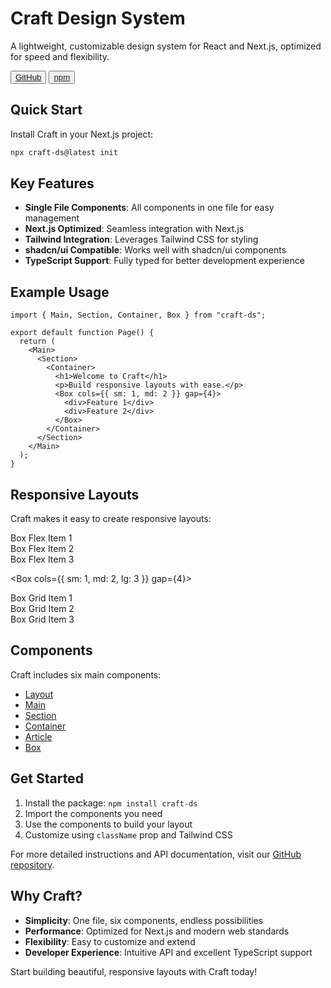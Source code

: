 
# Craft Design System

A lightweight, customizable design system for React and Next.js, optimized for speed and flexibility.

<Box gap={2} className="not-prose mt-4">
  <Button asChild>
    <a
      href="https://github.com/brijr/craft"
      target="_blank"
      rel="noopener noreferrer"
    >
      GitHub
    </a>
  </Button>
  <Button asChild variant="outline">
    <a
      href="https://www.npmjs.com/package/craft-ds"
      target="_blank"
      rel="noopener noreferrer"
    >
      npm
    </a>
  </Button>
</Box>

## Quick Start

Install Craft in your Next.js project:

```bash
npx craft-ds@latest init
```

## Key Features

- **Single File Components**: All components in one file for easy management
- **Next.js Optimized**: Seamless integration with Next.js
- **Tailwind Integration**: Leverages Tailwind CSS for styling
- **shadcn/ui Compatible**: Works well with shadcn/ui components
- **TypeScript Support**: Fully typed for better development experience

## Example Usage

```tsx
import { Main, Section, Container, Box } from "craft-ds";

export default function Page() {
  return (
    <Main>
      <Section>
        <Container>
          <h1>Welcome to Craft</h1>
          <p>Build responsive layouts with ease.</p>
          <Box cols={{ sm: 1, md: 2 }} gap={4}>
            <div>Feature 1</div>
            <div>Feature 2</div>
          </Box>
        </Container>
      </Section>
    </Main>
  );
}
```

## Responsive Layouts

Craft makes it easy to create responsive layouts:

<Box gap={4} className="mb-4">
  <div className="p-4 bg-muted">Box Flex Item 1</div>
  <div className="p-4 bg-muted">Box Flex Item 2</div>
  <div className="p-4 bg-muted">Box Flex Item 3</div>
</Box>

<Box cols={{ sm: 1, md: 2, lg: 3 }} gap={4}>
  <div className="p-4 bg-muted">Box Grid Item 1</div>
  <div className="p-4 bg-muted">Box Grid Item 2</div>
  <div className="p-4 bg-muted">Box Grid Item 3</div>
</Box>

## Components

Craft includes six main components:

- [Layout](/layout)
- [Main](/main)
- [Section](/section)
- [Container](/container)
- [Article](/article)
- [Box](/box)

## Get Started

1. Install the package: `npm install craft-ds`
2. Import the components you need
3. Use the components to build your layout
4. Customize using `className` prop and Tailwind CSS

For more detailed instructions and API documentation, visit our [GitHub repository](https://github.com/brijr/craft).

## Why Craft?

- **Simplicity**: One file, six components, endless possibilities
- **Performance**: Optimized for Next.js and modern web standards
- **Flexibility**: Easy to customize and extend
- **Developer Experience**: Intuitive API and excellent TypeScript support

Start building beautiful, responsive layouts with Craft today!
